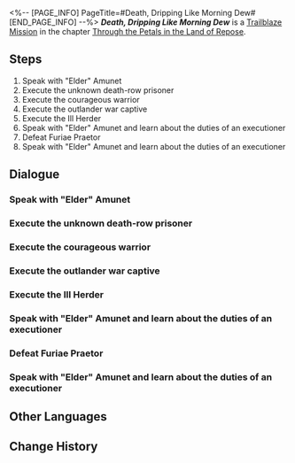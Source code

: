 <%-- [PAGE_INFO]
PageTitle=#Death, Dripping Like Morning Dew#
[END_PAGE_INFO] --%>
{{Stub|Dialogue.}}
{{Mission Infobox
|id            = 1040316
|title         = 
|image         = <!--Mission Death, Dripping Like Morning Dew.png-->
|type          = Trailblaze
|event_name    = 
|chapter       = Through the Petals in the Land of Repose
|requirements  = {{subst:void|<!--Unknown: {"Type":"Manual"}-->}}
|summary       = <!--official mission summary from Fate's Atlas-->
|characters    = "Elder" Amunet; Castorice; Courageous Warrior; Ill Herder; Outlander War Captive; Trailblazer; Unknown Death-Row Prisoner
|startLocation = [[Amphoreus]] - [[Aidonia's Cloister]]
|world         = Amphoreus
|area          = Aidonia's Cloister
|prev          = 
|next          = 
|rewards       = Traveler's Guide*2; Credit*5,000
}}
'''''Death, Dripping Like Morning Dew''''' is a [[Trailblaze Mission]] in the chapter [[Through the Petals in the Land of Repose]].

==Steps==
# Speak with "Elder" Amunet
# Execute the unknown death-row prisoner
# Execute the courageous warrior
# Execute the outlander war captive
# Execute the Ill Herder
# Speak with "Elder" Amunet and learn about the duties of an executioner
# Defeat Furiae Praetor
# Speak with "Elder" Amunet and learn about the duties of an executioner

<!--
==Gameplay Notes==

--><!--
==Trial Character==

-->
==Dialogue==
{{Stub Dialogue}}
===Speak with "Elder" Amunet{{subst:void|<!--104031601-->}}===
{{Mission Description|type=trailblaze|location=Aidonia's Cloister|You remember "Elder" Amunet as well as Aidonia, this city-state that worshiped Thanatos. This is where your memory begins.<br />Of course, you also remember how you became an executioner and a Maiden of War.}}
{{Dialogue Start}}
:{{tx}}
{{Dialogue End}}

===Execute the unknown death-row prisoner{{subst:void|<!--104031602-->}}===
{{Dialogue Start}}
:{{tx}}
{{Dialogue End}}

===Execute the courageous warrior{{subst:void|<!--104031603-->}}===
{{Dialogue Start}}
:{{tx}}
{{Dialogue End}}

===Execute the outlander war captive{{subst:void|<!--104031604-->}}===
{{Dialogue Start}}
:{{tx}}
{{Dialogue End}}

===Execute the Ill Herder{{subst:void|<!--104031605-->}}===
{{Dialogue Start}}
:{{tx}}
{{Dialogue End}}

===Speak with "Elder" Amunet and learn about the duties of an executioner{{subst:void|<!--104031609-->}}===
{{Mission Description|type=trailblaze|location=Aidonia's Cloister|update|You remember "Elder" Amunet as well as Aidonia, the city-state that worshiped Thanatos. This is where your memory begins.<br />The "Elder" does not wish that you become a merciless executioner, but that you would fully understand the weight of life and death, then carry out with utmost respect the duty with which you were born.}}
{{Dialogue Start}}
:{{tx}}
{{Dialogue End}}

===Defeat Furiae Praetor{{subst:void|<!--104031608-->}}===
{{Mission Description|type=trailblaze|location=Aidonia's Cloister|update|You remember "Elder" Amunet as well as Aidonia, this city-state that worshiped Thanatos. This is where your memory begins.<br />Actively use your natural-born talent and learn to accept it.<br />"Prove that you're a capable Holy Maiden, or that you have such resolve."}}
{{Dialogue Start}}
:{{tx}}
{{Dialogue End}}

===Speak with "Elder" Amunet and learn about the duties of an executioner{{subst:void|<!--104031606-->}}===
{{Mission Description|type=trailblaze|location=Aidonia's Cloister|update|You remember "Elder" Amunet as well as Aidonia, the city-state that worshiped Thanatos. This is where your memory begins.<br />The "Elder" does not wish that you become a merciless executioner, but that you would fully understand the weight of life and death, then carry out with utmost respect the duty with which you were born.}}
{{Dialogue Start}}
:{{tx}}
{{Dialogue End}}

==Other Languages==
{{Other Languages
|en   = Death, Dripping Like Morning Dew
|zhs  = 死亡啊，如朝露滑落指尖
|zht  = 死亡啊，如朝露滑落指尖
|ja   = 死よ、朝露の如く指先を伝え
|ko   = 죽음이여, 새벽 이슬처럼 손끝에서 흘러내려라
|es   = Muerte, gotea como el rocío entre los dedos
|fr   = Ô mort, tu t'évanouis comme la rosée du matin
|ru   = О смерть, ускользающая из пальцев подобно росе
|th   = ความตายเอ๋ย จงหยดผ่านปลายนิ้วดั่งน้ำค้าง
|vi   = Cái Chết, Hãy Lướt Qua Đầu Ngón Tay Như Sương Sớm
|de   = O Tod, der dem Morgentau gleicht
|id   = Maut, Laksana Embun Pagi yang Luruh di Ujung Jari
|pt   = Morte, Gotejando Como Orvalho da Manhã
}}

==Change History==
{{Change History|3.2}}
